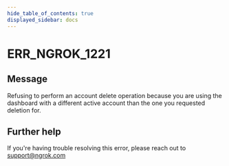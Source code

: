 ```yaml
---
hide_table_of_contents: true
displayed_sidebar: docs
---
```



# ERR_NGROK_1221

## Message

Refusing to perform an account delete operation because you are using the dashboard with a different active account than the one you requested deletion for.

<ErrorDetails error="err_ngrok_1221" />

## Further help

If you're having trouble resolving this error, please reach out to [support@ngrok.com](mailto:support@ngrok.com?subject=Help%20with%20ERR_NGROK_1221)
